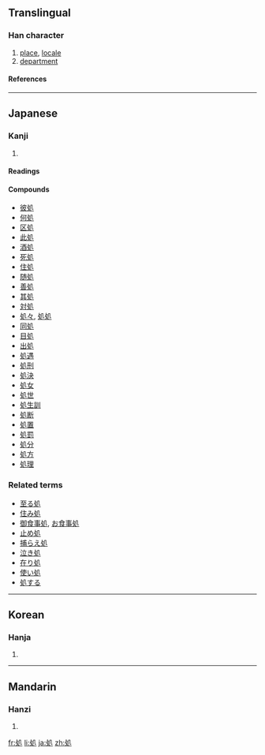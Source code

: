 {{see|處}}

==Translingual==
===Han character===
{{Han char|rn=16|rad=几|as=03|sn=5|four=|canj=竹水竹弓 (HEHN)}}
# [[place]], [[locale]]
# [[department]]
====References====
{{Han ref|kx=0134.050|dkj=01745|dj=0299.150|hdz=10276.130|uh=51E6|ud=20966}}
----
==Japanese==
===Kanji===
{{ja-kanji|grade=6|rs=几03}}
# {{defn|Japanese}}
====Readings====
{{ja-readings|on=[[しょ]] ([[sho]])|kun=[[おる]] ([[oru]]), [[ところ]] ([[tokoro]])}}
====Compounds====
*[[彼処]]
*[[何処]]
*[[区処]]
*[[此処]]
*[[酒処]]
*[[死処]]
*[[住処]]
*[[随処]]
*[[善処]]
*[[其処]]
*[[対処]]
*[[処々]], [[処処]]
*[[同処]]
*[[目処]]
*[[出処]]
*[[処遇]]
*[[処刑]]
*[[処決]]
*[[処女]]
*[[処世]]
*[[処生訓]]
*[[処断]]
*[[処置]]
*[[処罰]]
*[[処分]]
*[[処方]]
*[[処理]]


===Related terms===
*[[至る処]]
*[[住み処]]
*[[御食事処]], [[お食事処]]
*[[止め処]]
*[[捕らえ処]]
*[[泣き処]]
*[[在り処]]
*[[使い処]]
*[[処する]]
----
==Korean==
===Hanja===
{{ko-hanja|hangeul=[[처]]|rv=cheo|mr=ch'ŏ}}
# {{defn|Korean}}
----
==Mandarin==
===Hanzi===
{{cmn-hanzi|pin=[[chǔ]] ([[chu3]])|wg=ch'u<sup>3</sup>}}
# {{defn|Mandarin}}

[[fr:処]]
[[li:処]]
[[ja:処]]
[[zh:処]]